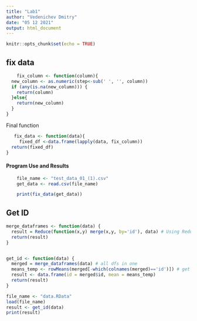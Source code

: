 ```yaml
---
title: "Lab1"
author: "Vedenichev Dmitry"
date: "05 12 2021"
output: html_document
---
```


```r
knitr::opts_chunk$set(echo = TRUE)
```

## fix data


```r
    fix_column <- function(column){
  new_column <- as.numeric(step<-sub(' ', '', column))
  if (any(is.na(new_column))) {
    return(column)
  }else{
    return(new_column)
  }
}
```

Final function

```r
   fix_data <- function(data){
     fixed_df <-data.frame(lapply(data, fix_column))
  return(fixed_df)
}
```

#### Program Use and Results

```r
    file_name <- "test_data_01_(1).csv"
    get_data <- read.csv(file_name)

    print(fix_data(get_data))
```

## Get ID

```r
merge_dataframes <- function(data) {
  result = Reduce(function(x,y) merge(x,y, by='id'), data) # Using Reduce for merge all dfs by id
  return(result)
}


get_id <- function(data) {
  merged = merge_dataframes(data) # all dfs in one
  means_temp <- rowMeans(merged[-which(colnames(merged)=='id')]) # get mean
  result <- data.frame(id = merged$id, mean = means_temp)
  return(result)
}
```

```r
file_name <- "data.RData"
load(file_name)
result <- get_id(data)
print(result)
```